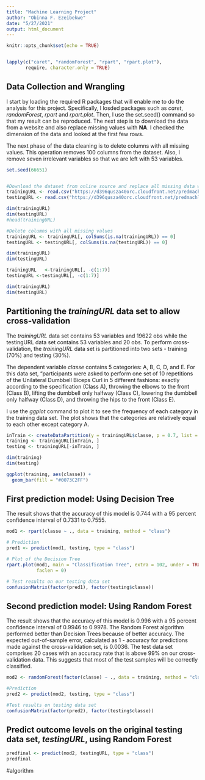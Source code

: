 ```yaml
---
title: "Machine Learning Project"
author: "Obinna F. Ezeibekwe"
date: "5/27/2021"
output: html_document
---
```


```r
knitr::opts_chunk$set(echo = TRUE)


lapply(c("caret", "randomForest", "rpart", "rpart.plot"),
       require, character.only = TRUE)
```

## Data Collection and Wrangling

I start by loading the required R packages that will enable me to do the analysis for this project. Specifically, I losded packages such as *caret*, *randomForest*, *rpart* and *rpart.plot*. Then, I use the set.seed() command so that my result can be reproduced. The next step is to download the data from a website and also replace missing values with **NA**. I checked the dimension of the data and looked at the first few rows.

The next phase of the data cleaning is to delete columns with all missing values. This operation removes 100 columns from the dataset. Also, I remove seven irrelevant variables so that we are left with 53 variables.

```r
set.seed(66651)


#Download the dataset from online source and replace all missing data with "NA"
trainingURL <- read.csv("https://d396qusza40orc.cloudfront.net/predmachlearn/pml-training.csv", na.strings = c("NA", "#DIV/0!", ""))
testingURL <- read.csv("https://d396qusza40orc.cloudfront.net/predmachlearn/pml-testing.csv", na.strings = c("NA", "#DIV/0!", ""))

dim(trainingURL)
dim(testingURL)
#head(trainingURL)

#Delete columns with all missing values
trainingURL <- trainingURL[, colSums(is.na(trainingURL)) == 0]
testingURL <- testingURL[, colSums(is.na(testingURL)) == 0]

dim(trainingURL)
dim(testingURL)

trainingURL   <-trainingURL[, -c(1:7)]
testingURL <-testingURL[, -c(1:7)]

dim(trainingURL)
dim(testingURL)

```

## Partitioning the *trainingURL* data set to allow cross-validation

The *trainingURL* data set contains 53 variables and 19622 obs while the testingURL data set contains 53 variables and 20 obs. To perform cross-validation, the *trainingURL* data set is partitioned into two sets - training (70%) and testing (30%).

The dependent variable *classe* contains 5 categories: A, B, C, D, and E. For this data set, “participants were asked to perform one set of 10 repetitions of the Unilateral Dumbbell Biceps Curl in 5 different fashions: exactly according to the specification (Class A), throwing the elbows to the front (Class B), lifting the dumbbell only halfway (Class C), lowering the dumbbell only halfway (Class D), and throwing the hips to the front (Class E).

I use the *ggplot* command to plot it to see the frequency of each category in the training data set. The plot shows that the categories are relatively equal to each other except category A. 


```r
inTrain <- createDataPartition(y = trainingURL$classe, p = 0.7, list = FALSE)
training <- trainingURL[inTrain, ] 
testing <- trainingURL[-inTrain, ]

dim(training)
dim(testing)

ggplot(training, aes(classe)) +
  geom_bar(fill = "#0073C2FF")
```

## First prediction model: Using Decision Tree

The result shows that the accuracy of this model is 0.744 with a 95 percent confidence interval of 0.7331 to 0.7555.

```r
mod1 <- rpart(classe ~ ., data = training, method = "class")

# Prediction
pred1 <- predict(mod1, testing, type = "class")

# Plot of the Decision Tree
rpart.plot(mod1, main = "Classification Tree", extra = 102, under = TRUE,
           faclen = 0)

# Test results on our testing data set
confusionMatrix(factor(pred1), factor(testing$classe))

```

## Second prediction model: Using Random Forest

The result shows that the accuracy of this model is 0.996 with a 95 percent confidence interval of 0.9946 to 0.9978. The Random Forest algorithm performed better than Decision Trees because of better accuracy. The expected out-of-sample error, calculated as 1 - accuracy for predictions made against the cross-validation set, is 0.0036. The test data set comprises 20 cases with an accuracy rate that is above 99% on our cross-validation data. This suggests that most of the test samples will be correctly classified.

```r
mod2 <- randomForest(factor(classe) ~ ., data = training, method = "class")

#Prediction
pred2 <- predict(mod2, testing, type = "class")

#Test results on testing data set
confusionMatrix(factor(pred2), factor(testing$classe))

```

## Predict outcome levels on the original testing data set, *testingURL*, using Random Forest 

```r
predfinal <- predict(mod2, testingURL, type = "class")
predfinal

```

#algorithm